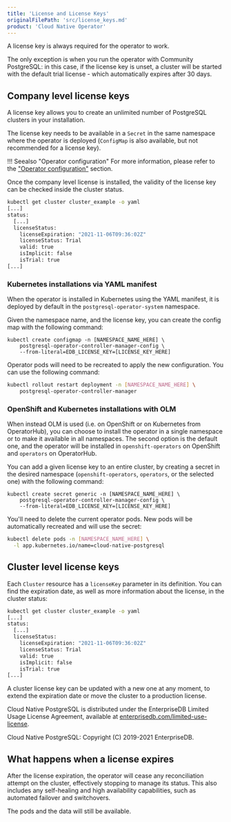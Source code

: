 ```yaml
---
title: 'License and License Keys'
originalFilePath: 'src/license_keys.md'
product: 'Cloud Native Operator'
---
```


A license key is always required for the operator to work.

The only exception is when you run the operator with Community PostgreSQL:
in this case, if the license key is unset, a cluster will be started with the default
trial license - which automatically expires after 30 days.

## Company level license keys

A license key allows you to create an unlimited number of PostgreSQL
clusters in your installation.

The license key needs to be available in a `Secret` in the same namespace where
the operator is deployed (`ConfigMap` is also available, but not recommended
for a license key).

!!! Seealso "Operator configuration"
    For more information, please refer to the ["Operator configuration"](operator_conf.md) section.

Once the company level license is installed, the validity of the
license key can be checked inside the cluster status.

```sh
kubectl get cluster cluster_example -o yaml
[...]
status:
  [...]
  licenseStatus:
    licenseExpiration: "2021-11-06T09:36:02Z"
    licenseStatus: Trial
    valid: true
    isImplicit: false
    isTrial: true
[...]
```

### Kubernetes installations via YAML manifest

When the operator is installed in Kubernetes using the YAML manifest,
it is deployed by default in the `postgresql-operator-system` namespace.

Given the namespace name, and the license key, you can create
the config map with the following command:

```
kubectl create configmap -n [NAMESPACE_NAME_HERE] \
    postgresql-operator-controller-manager-config \
    --from-literal=EDB_LICENSE_KEY=[LICENSE_KEY_HERE]
```

Operator pods will need to be recreated to apply the new configuration. You
can use the following command:

```sh
kubectl rollout restart deployment -n [NAMESPACE_NAME_HERE] \
    postgresql-operator-controller-manager
```

### OpenShift and Kubernetes installations with OLM

When instead OLM is used (i.e. on OpenShift or on Kubernetes from OperatorHub),
you can choose to install the operator in a single namespace
or to make it available in all namespaces. The second option is
the default one, and the operator will be installed in
`openshift-operators` on OpenShift and `operators` on OperatorHub.

You can add a given license key to an entire cluster, by creating a secret in
the desired namespace (`openshift-operators`, `operators`, or the selected one)
with the following command:

```
kubectl create secret generic -n [NAMESPACE_NAME_HERE] \
    postgresql-operator-controller-manager-config \
    --from-literal=EDB_LICENSE_KEY=[LICENSE_KEY_HERE]
```

You'll need to delete the current operator pods. New pods will be
automatically recreated and will use the secret:

```sh
kubectl delete pods -n [NAMESPACE_NAME_HERE] \
  -l app.kubernetes.io/name=cloud-native-postgresql
```

## Cluster level license keys

Each `Cluster` resource has a `licenseKey` parameter in its definition.
You can find the expiration date, as well as more information about the license,
in the cluster status:

```sh
kubectl get cluster cluster_example -o yaml
[...]
status:
  [...]
  licenseStatus:
    licenseExpiration: "2021-11-06T09:36:02Z"
    licenseStatus: Trial
    valid: true
    isImplicit: false
    isTrial: true
[...]
```

A cluster license key can be updated with a new one at any moment, to extend
the expiration date or move the cluster to a production license.

Cloud Native PostgreSQL is distributed under the EnterpriseDB Limited Usage License
Agreement, available at [enterprisedb.com/limited-use-license](https://www.enterprisedb.com/limited-use-license).

Cloud Native PostgreSQL: Copyright (C) 2019-2021 EnterpriseDB.

## What happens when a license expires

After the license expiration, the operator will cease any reconciliation
attempt on the cluster, effectively stopping to manage its status. This also
includes any self-healing and high availability capabilities, such as automated
failover and switchovers.

The pods and the data will still be available.